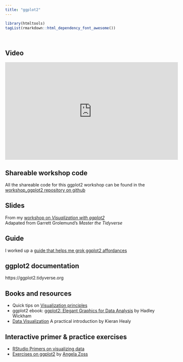```yaml
---
title: "ggplot2"
---
```


```r
library(htmltools)
tagList(rmarkdown::html_dependency_font_awesome())
```

<p> &nbsp;

## Video

<iframe width="560" height="315" src="https://www.youtube.com/embed/vL3lwGHmiNY" frameborder="0" allow="accelerometer; autoplay; encrypted-media; gyroscope; picture-in-picture" allowfullscreen></iframe>

## Shareable workshop code

All the shareable code for this ggplot2 workshop can be found in the [workshop_ggplot2 repository on github](https://github.com/libjohn/workshop_ggplot2)

## Slides

From my [workshop on _Visualization with ggplot2_](//slides/index.html)  
Adapated from Garrett Grolemund's _Master the Tidyverse_

## Guide

I worked up a [guide that helps me grok ggplot2 affordances](guide.html)

## ggplot2 documentation

https://ggplot2.tidyverse.org

## Books and resources

- Quick tips on [Visualization principles](https://introds.org/slides/w4_d1-effective-dataviz/w4_d1-effective-dataviz.html#26)
- ggplot2 ebook:  [ggplot2: Elegant Graphics for Data Analysis](https://ggplot2-book.org/) by Hadley Wickham
- [Data Visualization](https://socviz.co/gettingstarted.html#gettingstarted) A practical introduction by Kieran Healy

## Interactive primer & practice exercises

- [RStudio Primers on visualizing data](https://rstudio.cloud/learn/primers/3)
- [Exercises on ggplot2](https://github.com/amzoss/ggplot2-DF19) by [Angela Zoss](https://library.duke.edu/about/directory/staff/angela.zoss)  


